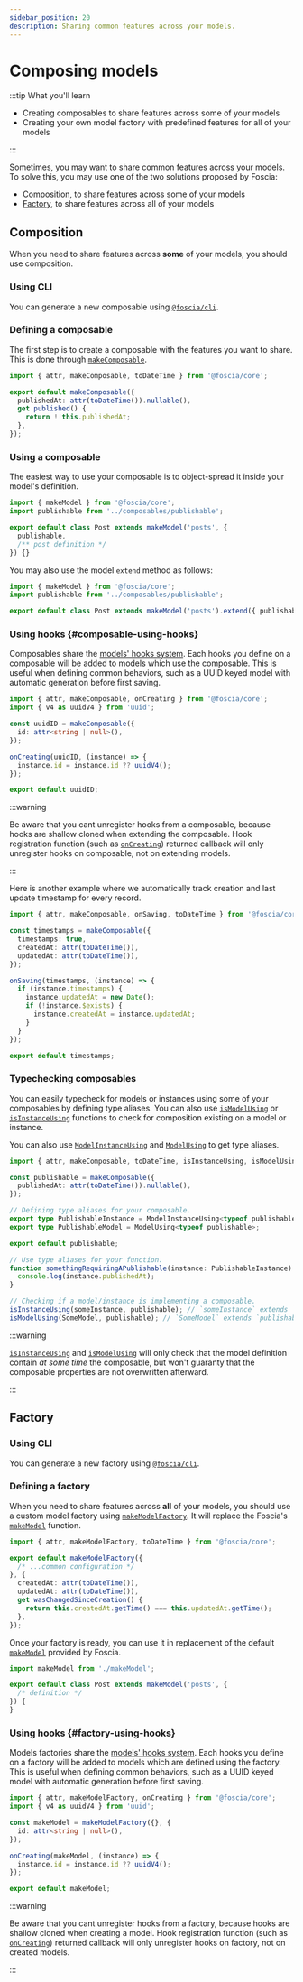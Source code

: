 ```yaml
---
sidebar_position: 20
description: Sharing common features across your models.
---
```



# Composing models

:::tip What you'll learn

- Creating composables to share features across some of your models
- Creating your own model factory with predefined features for all of your
  models

:::

Sometimes, you may want to share common features across your models. To solve
this, you may use one of the two solutions proposed by Foscia:

- [Composition](#composition), to share features across some of your models
- [Factory](#factory), to share features across all of your models

## Composition

When you need to share features across **some** of your models, you should use
composition.

### Using CLI

You can generate a new composable using [`@foscia/cli`](/docs/digging-deeper/usages/cli).

<ShellCommand command="foscia make composable publishable" />

### Defining a composable

The first step is to create a composable with the features you want to share.
This is done through [`makeComposable`](/docs/api/@foscia/core/functions/makeComposable).

```typescript title="composables/publishable.ts"
import { attr, makeComposable, toDateTime } from '@foscia/core';

export default makeComposable({
  publishedAt: attr(toDateTime()).nullable(),
  get published() {
    return !!this.publishedAt;
  },
});
```

### Using a composable

The easiest way to use your composable is to object-spread it inside your
model's definition.

```typescript title="models/post.ts"
import { makeModel } from '@foscia/core';
import publishable from '../composables/publishable';

export default class Post extends makeModel('posts', {
  publishable,
  /** post definition */
}) {}
```

You may also use the model `extend` method as follows:

```typescript title="models/post.ts"
import { makeModel } from '@foscia/core';
import publishable from '../composables/publishable';

export default class Post extends makeModel('posts').extend({ publishable }) {}
```

### Using hooks {#composable-using-hooks}

Composables share the [models' hooks system](/docs/digging-deeper/models/models-hooks).
Each hooks you define on a composable will be added to models which use
the composable. This is useful when defining common behaviors, such as
a UUID keyed model with automatic generation before first saving.

```typescript title="composables/uuidID.ts"
import { attr, makeComposable, onCreating } from '@foscia/core';
import { v4 as uuidV4 } from 'uuid';

const uuidID = makeComposable({
  id: attr<string | null>(),
});

onCreating(uuidID, (instance) => {
  instance.id = instance.id ?? uuidV4();
});

export default uuidID;
```

:::warning

Be aware that you cant unregister hooks from a composable, because hooks are
shallow cloned when extending the composable.
Hook registration function (such as
[`onCreating`](/docs/api/@foscia/core/functions/onCreating)) returned callback
will only unregister hooks on composable, not on extending models.

:::

Here is another example where we automatically track creation and last update
timestamp for every record.

```typescript title="composables/timestamps.ts"
import { attr, makeComposable, onSaving, toDateTime } from '@foscia/core';

const timestamps = makeComposable({
  timestamps: true,
  createdAt: attr(toDateTime()),
  updatedAt: attr(toDateTime()),
});

onSaving(timestamps, (instance) => {
  if (instance.timestamps) {
    instance.updatedAt = new Date();
    if (!instance.$exists) {
      instance.createdAt = instance.updatedAt;
    }
  }
});

export default timestamps;
```

### Typechecking composables

You can easily typecheck for models or instances using some of your composables
by defining type aliases. You can also use
[`isModelUsing`](/docs/api/@foscia/core/functions/isModelUsing) or
[`isInstanceUsing`](/docs/api/@foscia/core/functions/isInstanceUsing)
functions to check for composition existing on a model or instance.

You can also use [`ModelInstanceUsing`](/docs/api/@foscia/core/type-aliases/ModelInstanceUsing)
and [`ModelUsing`](/docs/api/@foscia/core/type-aliases/ModelUsing) to get type
aliases.

```typescript title="composables/publishable.ts"
import { attr, makeComposable, toDateTime, isInstanceUsing, isModelUsing, ModelInstanceUsing, ModelUsing } from '@foscia/core';

const publishable = makeComposable({
  publishedAt: attr(toDateTime()).nullable(),
});

// Defining type aliases for your composable.
export type PublishableInstance = ModelInstanceUsing<typeof publishable>;
export type PublishableModel = ModelUsing<typeof publishable>;

export default publishable;

// Use type aliases for your function.
function somethingRequiringAPublishable(instance: PublishableInstance) {
  console.log(instance.publishedAt);
}

// Checking if a model/instance is implementing a composable.
isInstanceUsing(someInstance, publishable); // `someInstance` extends `publishable`.
isModelUsing(SomeModel, publishable); // `SomeModel` extends `publishable`.
```

:::warning

[`isInstanceUsing`](/docs/api/@foscia/core/functions/isInstanceUsing)
and [`isModelUsing`](/docs/api/@foscia/core/functions/isModelUsing) will
only check that the model definition contain *at some time* the composable,
but won't guaranty that the composable properties are not overwritten afterward.

:::

## Factory

### Using CLI

You can generate a new factory using [`@foscia/cli`](/docs/digging-deeper/usages/cli).

<ShellCommand command="foscia make model-factory" />

### Defining a factory

When you need to share features across **all** of your models, you should use a
custom model factory using
[`makeModelFactory`](/docs/api/@foscia/core/functions/makeModelFactory).
It will replace the Foscia's
[`makeModel`](/docs/api/@foscia/core/functions/makeModel) function.

```typescript title="makeModel.ts"
import { attr, makeModelFactory, toDateTime } from '@foscia/core';

export default makeModelFactory({
  /* ...common configuration */
}, {
  createdAt: attr(toDateTime()),
  updatedAt: attr(toDateTime()),
  get wasChangedSinceCreation() {
    return this.createdAt.getTime() === this.updatedAt.getTime();
  },
});
```

Once your factory is ready, you can use it in replacement of the default
[`makeModel`](/docs/api/@foscia/core/functions/makeModel) provided by Foscia.

```typescript
import makeModel from './makeModel';

export default class Post extends makeModel('posts', {
  /* definition */
}) {
}
```

### Using hooks {#factory-using-hooks}

Models factories share the [models' hooks system](/docs/digging-deeper/models/models-hooks).
Each hooks you define on a factory will be added to models which are defined
using the factory. This is useful when defining common behaviors, such as a UUID
keyed model with automatic generation before first saving.

```typescript title="makeModel.ts"
import { attr, makeModelFactory, onCreating } from '@foscia/core';
import { v4 as uuidV4 } from 'uuid';

const makeModel = makeModelFactory({}, {
  id: attr<string | null>(),
});

onCreating(makeModel, (instance) => {
  instance.id = instance.id ?? uuidV4();
});

export default makeModel;
```

:::warning

Be aware that you cant unregister hooks from a factory, because hooks are
shallow cloned when creating a model.
Hook registration function (such as
[`onCreating`](/docs/api/@foscia/core/functions/onCreating)) returned callback
will only unregister hooks on factory, not on created models.

:::
